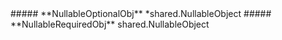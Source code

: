 
<Collapsible>
    ##### **NullableOptionalObj** *shared.NullableObject
    <Collapsible.Break/>
    <NullableObject/>
</Collapsible>

<Collapsible>
    ##### **NullableRequiredObj** shared.NullableObject
    <Collapsible.Break/>
    <NullableObject/>
</Collapsible>


